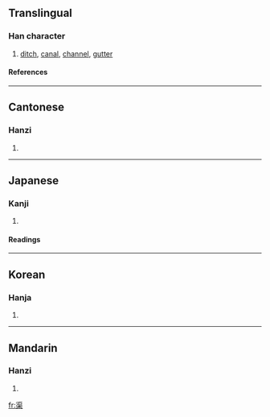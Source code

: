 ==Translingual==
===Han character===
{{Han char|rn=85|rad=水|as=09|sn=12|four=3190<sub>4</sub>|canj=水尸木 (ESD)}}
# [[ditch]], [[canal]], [[channel]], [[gutter]]
====References====
{{Han ref|kx=0633.480|dkj=17764|dj=1040.070|hdz=31645.040|uh=6E20|ud=28192|bh=B4EB|bd=46315}}

----
==Cantonese==
===Hanzi===
{{yue-hanzi|jyut=|y=keui4}}
# {{defn|Cantonese}}

----
==Japanese==
===Kanji===
{{ja-kanji|grade=|rs=水09}}
# {{defn|Japanese}} 
====Readings====
{{ja-readings|on=[[きょ]] (kyo)|kun=[[みぞ]] (mizo), [[かれ]] (kare), [[なんぞ]] (nanzo)}}

----
==Korean==
===Hanja===
{{ko-hanja|hangeul=거|eumhun=|rv=geo|mr=kŏ|y=ke}}
# {{defn|Korean}}

----
==Mandarin==
===Hanzi===
{{cmn-hanzi|pin=[[qú]] ([[qu2]])|wg=ch'ü<sup>2</sup>}}
# {{defn|Mandarin}}

[[fr:渠]]